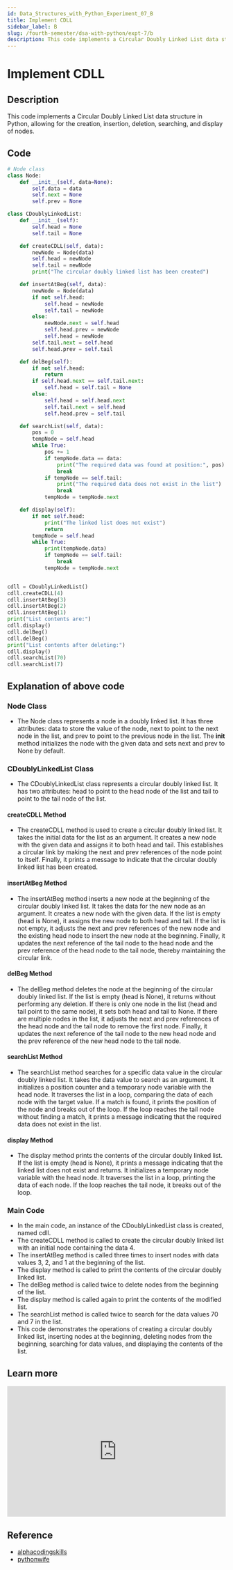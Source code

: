 ```yaml
---
id: Data_Structures_with_Python_Experiment_07_B
title: Implement CDLL
sidebar_label: B
slug: /fourth-semester/dsa-with-python/expt-7/b
description: This code implements a Circular Doubly Linked List data structure in Python, allowing for the creation, insertion, deletion, searching, and display of nodes.
---
```


# Implement CDLL

## Description

This code implements a Circular Doubly Linked List data structure in Python, allowing for the creation, insertion, deletion, searching, and display of nodes.

## Code

```python title="program7b.py"
# Node class
class Node:
    def __init__(self, data=None):
        self.data = data
        self.next = None
        self.prev = None

class CDoublyLinkedList:
    def __init__(self):
        self.head = None
        self.tail = None

    def createCDLL(self, data):
        newNode = Node(data)
        self.head = newNode
        self.tail = newNode
        print("The circular doubly linked list has been created")

    def insertAtBeg(self, data):
        newNode = Node(data)
        if not self.head:
            self.head = newNode
            self.tail = newNode
        else:
            newNode.next = self.head
            self.head.prev = newNode
            self.head = newNode
        self.tail.next = self.head
        self.head.prev = self.tail

    def delBeg(self):
        if not self.head:
            return
        if self.head.next == self.tail.next:
            self.head = self.tail = None
        else:
            self.head = self.head.next
            self.tail.next = self.head
            self.head.prev = self.tail

    def searchList(self, data):
        pos = 0
        tempNode = self.head
        while True:
            pos += 1
            if tempNode.data == data:
                print("The required data was found at position:", pos)
                break
            if tempNode == self.tail:
                print("The required data does not exist in the list")
                break
            tempNode = tempNode.next

    def display(self):
        if not self.head:
            print("The linked list does not exist")
            return
        tempNode = self.head
        while True:
            print(tempNode.data)
            if tempNode == self.tail:
                break
            tempNode = tempNode.next


cdll = CDoublyLinkedList()
cdll.createCDLL(4)
cdll.insertAtBeg(3)
cdll.insertAtBeg(2)
cdll.insertAtBeg(1)
print("List contents are:")
cdll.display()
cdll.delBeg()
cdll.delBeg()
print("List contents after deleting:")
cdll.display()
cdll.searchList(70)
cdll.searchList(7)
```

## Explanation of above code

### Node Class
- The Node class represents a node in a doubly linked list. It has three attributes: data to store the value of the node, next to point to the next node in the list, and prev to point to the previous node in the list. The __init__ method initializes the node with the given data and sets next and prev to None by default.
### CDoublyLinkedList Class
- The CDoublyLinkedList class represents a circular doubly linked list. It has two attributes: head to point to the head node of the list and tail to point to the tail node of the list.
#### createCDLL Method
- The createCDLL method is used to create a circular doubly linked list. It takes the initial data for the list as an argument. It creates a new node with the given data and assigns it to both head and tail. This establishes a circular link by making the next and prev references of the node point to itself. Finally, it prints a message to indicate that the circular doubly linked list has been created.
#### insertAtBeg Method
- The insertAtBeg method inserts a new node at the beginning of the circular doubly linked list. It takes the data for the new node as an argument. It creates a new node with the given data. If the list is empty (head is None), it assigns the new node to both head and tail. If the list is not empty, it adjusts the next and prev references of the new node and the existing head node to insert the new node at the beginning. Finally, it updates the next reference of the tail node to the head node and the prev reference of the head node to the tail node, thereby maintaining the circular link.
#### delBeg Method
- The delBeg method deletes the node at the beginning of the circular doubly linked list. If the list is empty (head is None), it returns without performing any deletion. If there is only one node in the list (head and tail point to the same node), it sets both head and tail to None. If there are multiple nodes in the list, it adjusts the next and prev references of the head node and the tail node to remove the first node. Finally, it updates the next reference of the tail node to the new head node and the prev reference of the new head node to the tail node.
#### searchList Method
- The searchList method searches for a specific data value in the circular doubly linked list. It takes the data value to search as an argument. It initializes a position counter and a temporary node variable with the head node. It traverses the list in a loop, comparing the data of each node with the target value. If a match is found, it prints the position of the node and breaks out of the loop. If the loop reaches the tail node without finding a match, it prints a message indicating that the required data does not exist in the list.
#### display Method
- The display method prints the contents of the circular doubly linked list. If the list is empty (head is None), it prints a message indicating that the linked list does not exist and returns. It initializes a temporary node variable with the head node. It traverses the list in a loop, printing the data of each node. If the loop reaches the tail node, it breaks out of the loop.
### Main Code
- In the main code, an instance of the CDoublyLinkedList class is created, named cdll.
- The createCDLL method is called to create the circular doubly linked list with an initial node containing the data 4.
- The insertAtBeg method is called three times to insert nodes with data values 3, 2, and 1 at the beginning of the list.
- The display method is called to print the contents of the circular doubly linked list.
- The delBeg method is called twice to delete nodes from the beginning of the list.
- The display method is called again to print the contents of the modified list.
- The searchList method is called twice to search for the data values 70 and 7 in the list.
- This code demonstrates the operations of creating a circular doubly linked list, inserting nodes at the beginning, deleting nodes from the beginning, searching for data values, and displaying the contents of the list.

## Learn more

<iframe width="100%" height="300px" src="https://www.youtube.com/embed/3ZrkixbHCTI" title="Circular Doubly Linked List (Insertion at the Beginning)" frameborder="0" allow="accelerometer; autoplay; clipboard-write; encrypted-media; gyroscope; picture-in-picture; web-share" allowfullscreen></iframe>

## Reference

- [alphacodingskills](https://www.alphacodingskills.com/ds/circular-doubly-linked-list.php)
- [pythonwife](https://pythonwife.com/circular-doubly-linked-list-in-python/)
